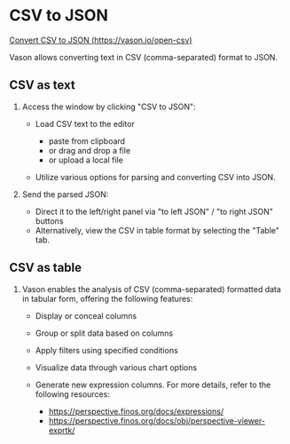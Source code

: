 # CSV to JSON

[Convert CSV to JSON (https://vason.io/open-csv)](https://vason.io/open-csv)

Vason allows converting text in CSV (comma-separated) format to JSON.

## CSV as text


<ThemedImg name="CSV" alt="Convert CSV to JSON" />

1. Access the window by clicking "CSV to JSON":

   - Load CSV text to the editor

     - paste from clipboard
     - or drag and drop a file
     - or upload a local file

   - Utilize various options for parsing and converting CSV into JSON.

2. Send the parsed JSON:

   - Direct it to the left/right panel via "to left JSON" / "to right JSON" buttons
   - Alternatively, view the CSV in table format by selecting the "Table" tab.

## CSV as table

<ThemedImg name="CSV_table" alt="CSV as table" />

1. Vason enables the analysis of CSV (comma-separated) formatted data in tabular form, offering the following features:

   - Display or conceal columns
   - Group or split data based on columns
   - Apply filters using specified conditions
   - Visualize data through various chart options
   - Generate new expression columns. For more details, refer to the following resources:

     - https://perspective.finos.org/docs/expressions/
     - https://perspective.finos.org/docs/obj/perspective-viewer-exprtk/
